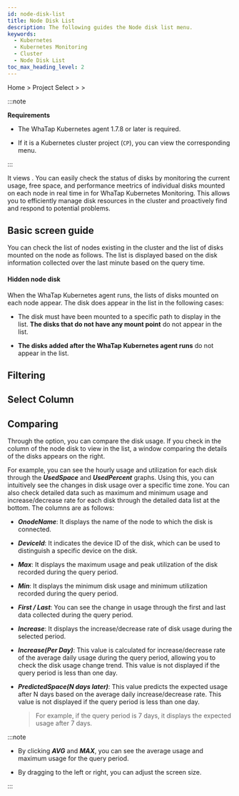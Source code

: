 ```yaml
---
id: node-disk-list
title: Node Disk List
description: The following guides the Node disk list menu.
keywords:
  - Kubernetes
  - Kubernetes Monitoring
  - Cluster
  - Node Disk List
toc_max_heading_level: 2
---
```


Home &gt; Project Select &gt; <Cmdname sid="side_node" className="uitext" /> &gt; <Cmdname sid="side_nodeDiskList" className="uitext" />

:::note 

**Requirements**

- The WhaTap Kubernetes agent 1.7.8 or later is required. 

- If it is a Kubernetes cluster project (<code class='my'>CP</code>), you can view the corresponding menu.

:::

It views <Cmdname sid="side_nodeDiskList" className="uitext" />. You can easily check the status of disks by monitoring the current usage, free space, and performance meetrics of individual disks mounted on each node in real time in <Cmdname sid="side_nodeDiskList" className="uitext" /> for WhaTap Kubernetes Monitoring. This allows you to efficiently manage disk resources in the cluster and proactively find and respond to potential problems.

## Basic screen guide

You can check the list of nodes existing in the cluster and the list of disks mounted on the node as follows. The list is displayed based on the disk information collected over the last minute based on the query time.

<ImgLang img='k8s-node-disk-list.png' desc='Node Disk List' />

#### Hidden node disk

When the WhaTap Kubernetes agent runs, the lists of disks mounted on each node appear. The disk does appear in the list in the following cases: 

- The disk must have been mounted to a specific path to display in the list. **The disks that do not have any mount point** do not appear in the list.

- **The disks added after the WhaTap Kubernetes agent runs** do not appear in the list. 

## Filtering


<K8slistfilter />

## Select Column


<K8slistcl />

## Comparing

Through the <Cmdname sid="TTL08423" className="uitext" /> option, you can compare the disk usage. If you check in the <Cmdname sid="TTL08423" className="uitext" /> column of the node disk to view in the list, a window comparing the details of the disks appears on the right.

<ImgLang img='k8s-node-disk-compare.png' desc='Compare Node disks' />

For example, you can see the hourly usage and utilization for each disk through the ***UsedSpace*** and ***UsedPercent*** graphs. Using this, you can intuitively see the changes in disk usage over a specific time zone. You can also check detailed data such as maximum and minimum usage and increase/decrease rate for each disk through the detailed data list at the bottom. The columns are as follows: 

- ***OnodeName***: It displays the name of the node to which the disk is connected.

- ***DeviceId***: It indicates the device ID of the disk, which can be used to distinguish a specific device on the disk.

- ***Max***: It displays the maximum usage and peak utilization of the disk recorded during the query period.

- ***Min***: It displays the minimum disk usage and minimum utilization recorded during the query period.

- ***First / Last***: You can see the change in usage through the first and last data collected during the query period.

- ***Increase***: It displays the increase/decrease rate of disk usage during the selected period.

- ***Increase(Per Day)***: This value is calculated for increase/decrease rate of the average daily usage during the query period, allowing you to check the disk usage change trend. This value is not displayed if the query period is less than one day.

- ***PredictedSpace(N days later)***: This value predicts the expected usage after N days based on the average daily increase/decrease rate. This value is not displayed if the query period is less than one day.

  > For example, if the query period is 7 days, it displays the expected usage after 7 days.

:::note 

- By clicking ***AVG*** and ***MAX***, you can see the average usage and maximum usage for the query period.

- By dragging <LinkImage img='hitmap-lr-drag.svg' alt='left or right drag icon' className='_drag' /> to the left or right, you can adjust the screen size.

:::

